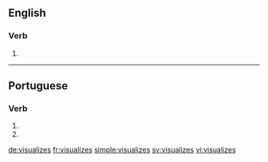 ==English==

===Verb===
{{head|en}}

# {{en-third-person singular of|visualize}}

----

==Portuguese==

===Verb===
{{pt-verb-form}}

# {{conjugation of|visualizar||2|s|present|subjunctive|lang=pt}}
# {{conjugation of|visualizar||2|s|negative|imperative|lang=pt}}

[[de:visualizes]]
[[fr:visualizes]]
[[simple:visualizes]]
[[sv:visualizes]]
[[vi:visualizes]]